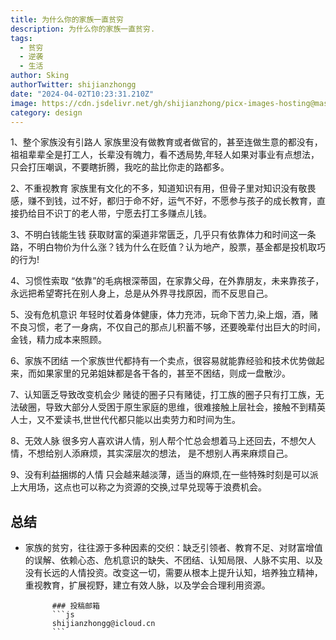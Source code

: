 ```yaml
---
title: 为什么你的家族一直贫穷
description: 为什么你的家族一直贫穷.
tags:
  - 贫穷
  - 逆袭
  - 生活
author: Sking
authorTwitter: shijianzhongg
date: "2024-04-02T10:23:31.210Z"
image: https://cdn.jsdelivr.net/gh/shijianzhong/picx-images-hosting@master/nbplus/IMG_0099.2mgv52i8hsy0.webp
category: design
---
```


1、整个家族没有引路人
家族里没有做教育或者做官的，甚至连做生意的都没有，祖祖辈辈全是打工人，长辈没有魄力，看不透局势,年轻人如果对事业有点想法，只会打压嘲讽，不要瞎折腾，我吃的盐比你走的路都多。

2、不重视教育
家族里有文化的不多，知道知识有用，但骨子里对知识没有敬畏感，赚不到钱，过不好，都归于命不好，运气不好，不愿参与孩子的成长教育，直接扔给目不识丁的老人带，宁愿去打工多赚点儿钱。

3、不明白钱能生钱
获取财富的渠道非常匮乏，几乎只有依靠体力和时间这一条路，不明白物价为什么涨？钱为什么在贬值？认为地产，股票，基金都是投机取巧的行为!

4、习惯性索取
“依靠”的毛病根深蒂固，在家靠父母，在外靠朋友，未来靠孩子，永远把希望寄托在别人身上，总是从外界寻找原因，而不反思自己。

5、没有危机意识
年轻时仗着身体健康，体力充沛，玩命下苦力,染上烟，酒，赌不良习惯，老了一身病，不仅自己的那点儿积蓄不够，还要晚辈付出巨大的时间，金钱，精力成本来照顾。

6、家族不团结
一个家族世代都持有一个卖点，很容易就能靠经验和技术优势做起来，而如果家里的兄弟姐妹都是各干各的，甚至不困结，则成一盘散沙。

7、认知匮乏导致改变机会少
赌徒的圈子只有赌徒，打工族的圈子只有打工族，无法破圈，导致大部分人受困于原生家庭的思维，很难接触上层社会，接触不到精英人士，又不爱读书,世世代代都只能以出卖劳力和时间为生。

8、无效人脉
很多穷人喜欢讲人情，别人帮个忙总会想着马上还回去，不想欠人情，不想给别人添麻烦，其实深层次的想法，
是不想别人再来麻烦自己。

9、没有利益捆绑的人情
只会越来越淡薄，适当的麻烦,在一些特殊时刻是可以派上大用场，这点也可以称之为资源的交换,过早兑现等于浪费机会。

## 总结
- 家族的贫穷，往往源于多种因素的交织：缺乏引领者、教育不足、对财富增值的误解、依赖心态、危机意识的缺失、不团结、认知局限、人脉不实用、以及没有长远的人情投资。改变这一切，需要从根本上提升认知，培养独立精神，重视教育，扩展视野，建立有效人脉，以及学会合理利用资源。



            ### 投稿邮箱
            ```js
            shijianzhongg@icloud.cn
            ```